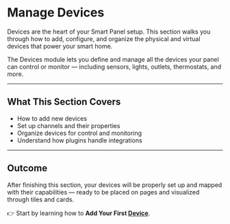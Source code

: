 
# Manage Devices

Devices are the heart of your Smart Panel setup. This section walks you through how to add, configure, and organize the physical
and virtual devices that power your smart home.

<Callout type="info">
	The Devices module lets you define and manage all the devices your panel can control or monitor — including sensors,
	lights, outlets, thermostats, and more.
</Callout>

---

## What This Section Covers

- How to add new devices
- Set up channels and their properties
- Organize devices for control and monitoring
- Understand how plugins handle integrations

---

## Outcome

After finishing this section, your devices will be properly set up and mapped with their capabilities — ready to be placed on pages and visualized through tiles and cards.

👉 Start by learning how to **Add Your First [Device](/docs/admin-management/devices)**.
